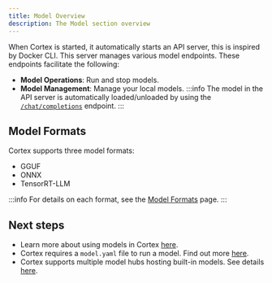 ```yaml
---
title: Model Overview
description: The Model section overview
---
```


When Cortex is started, it automatically starts an API server, this is inspired by Docker CLI. This server manages various model endpoints. These endpoints facilitate the following:
- **Model Operations**: Run and stop models.
- **Model Management**: Manage your local models.
:::info
The model in the API server is automatically loaded/unloaded by using the [`/chat/completions`](/api-reference#tag/inference/post/v1/chat/completions) endpoint.
:::
## Model Formats
Cortex supports three model formats:
- GGUF
- ONNX
- TensorRT-LLM

:::info
For details on each format, see the [Model Formats](/docs/model-formats) page.
:::

## Next steps
- Learn more about using models in Cortex [here](/docs/using-models).
- Cortex requires a `model.yaml` file to run a model. Find out more [here](/docs/model-yaml).
- Cortex supports multiple model hubs hosting built-in models. See details [here](/docs/model-repositories).